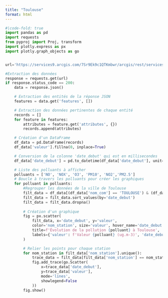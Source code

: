 ```yaml
---
title: "Toulouse"
format: html
---
```


```python
#|code-fold: true
import pandas as pd
import requests
from pyproj import Proj, transform
import plotly.express as px
import plotly.graph_objects as go


url='https://services9.arcgis.com/7Sr9Ek9c1QTKmbwr/arcgis/rest/services/mesures_occitanie_annuelle_poll_princ/FeatureServer/0/query?where=1%3D1&outFields=nom_dept,nom_com,insee_com,nom_station,nom_poll,valeur,unite,date_debut,x_l93,y_l93&outSR=4326&f=json'

#Extraction des données
response = requests.get(url)
if response.status_code == 200:
    data = response.json()

    # Extraction des entités de la réponse JSON
    features = data.get('features', [])

    # Extraction des données pertinentes de chaque entité
    records = []
    for feature in features:
        attributes = feature.get('attributes', {})
        records.append(attributes)

    # Création d'un DataFrame
    df_data = pd.DataFrame(records)
    df_data['valeur'].fillna(0, inplace=True)

    # Conversion de la colonne 'date_debut' qui est en millisecondes
    df_data['date_debut'] = pd.to_datetime(df_data['date_debut'], unit='ms')

    # Liste des polluants à afficher
    polluants = ['NO', 'NOX', 'O3', 'PM10', 'NO2','PM2.5']
    # Boucle à travers les polluants pour créer les graphiques
    for polluant in polluants:
        #Regrouper les données de la ville de Toulouse
        filt_data = df_data[(df_data['nom_com'] == 'TOULOUSE') & (df_data['nom_poll'] == polluant)]
        filt_data = filt_data.sort_values(by='date_debut')
        filt_data = filt_data.dropna()
        
        # Création d'un graphique
        fig = px.scatter(
            filt_data, x='date_debut', y='valeur',
            color='nom_station', size='valeur', hover_name='date_debut',
            title=f'Évolution de la pollution {polluant} à Toulouse',
            labels={'valeur': f'Valeur {polluant} (ug.m-3)', 'date_debut': 'Année'}
        )

        # Relier les points pour chaque station
        for nom_station in filt_data['nom_station'].unique():
            trace_data = filt_data[filt_data['nom_station'] == nom_station]
            fig.add_trace(go.Scatter(
                x=trace_data['date_debut'],
                y=trace_data['valeur'],
                mode='lines',  
                showlegend=False
            ))
        fig.show()
```

